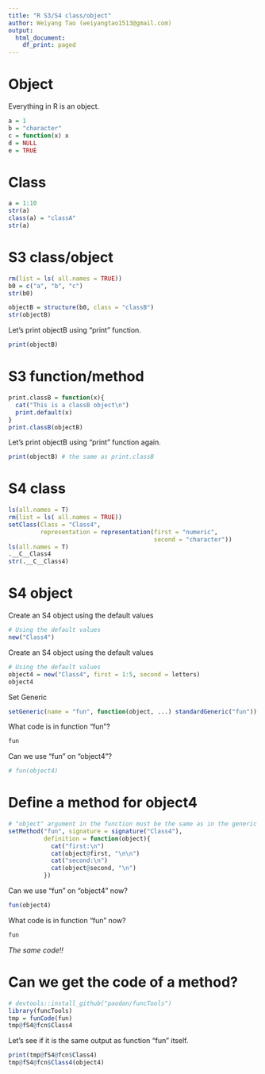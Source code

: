 ```yaml
---
title: "R S3/S4 class/object"
author: Weiyang Tao (weiyangtao1513@gmail.com)
output:
  html_document:
    df_print: paged
---
```

# Object
Everything in R is an object.

```r
a = 1
b = "character"
c = function(x) x
d = NULL
e = TRUE

```

# Class

```r
a = 1:10
str(a)
class(a) = "classA"
str(a)
```

# S3 class/object

```r
rm(list = ls( all.names = TRUE))
b0 = c("a", "b", "c")
str(b0)

objectB = structure(b0, class = "classB")
str(objectB)
```
Let's print objectB using "print" function.
```r
print(objectB)
```


# S3 function/method
```r
print.classB = function(x){
  cat("This is a classB object\n")
  print.default(x)
}
print.classB(objectB)
```

Let's print objectB using "print" function again.
```r
print(objectB) # the same as print.classB
```



# S4 class

```r
ls(all.names = T)
rm(list = ls( all.names = TRUE))
setClass(Class = "Class4", 
         representation = representation(first = "numeric",
                                         second = "character"))
ls(all.names = T)
.__C__Class4
str(.__C__Class4)
```

# S4 object
Create an S4 object using the default values
```r
# Using the default values
new("Class4")
```
Create an S4 object using the default values
```r
# Using the default values
object4 = new("Class4", first = 1:5, second = letters)
object4
```

Set Generic
```r
setGeneric(name = "fun", function(object, ...) standardGeneric("fun"))
```
What code is in function "fun"?
```r
fun
```

Can we use "fun" on "object4"?
```r
# fun(object4)
```

# Define a method for object4
```r
# "object" argument in the function must be the same as in the generic
setMethod("fun", signature = signature("Class4"), 
          definition = function(object){
            cat("first:\n")
            cat(object@first, "\n\n")
            cat("second:\n")
            cat(object@second, "\n")
          })
```


Can we use "fun" on "object4" now?
```r
fun(object4)
```


What code is in function "fun" now?
```r
fun
```
*The same code!! *

# Can we get the code of a method?

```r
# devtools::install_github("paodan/funcTools")
library(funcTools)
tmp = funCode(fun)
tmp@fS4@fcn$Class4
```
Let's see if it is the same output as function "fun" itself.
```r
print(tmp@fS4@fcn$Class4)
tmp@fS4@fcn$Class4(object4)
```

